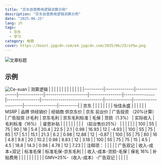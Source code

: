 ```yaml
---
title: "京东自营费用逻辑测算示例"
description: "京东自营费用逻辑测算示例"
date: "2025-06-25"
lang: zh
tags:
  - 京东
  - 学习
category: 电商
cover: https://boost.jpgcdn.com/e4.jpgcdn.com/2025/06/25/sV5w.png
---
```



<Image
  src="https://boost.jpgcdn.com/e4.jpgcdn.com/2025/06/25/sV5w.png"
  alt="文章标题"
  width={999}
  height={527}
  isArticleImage={true}
/>

## 示例

<Image
  src="https://boost.jpgcdn.com/b2.jpgcdn.com/2025/06/25/spsH.jpg"
  alt="Ce-suan"
  width={2942}
  height={494}
  isArticleImage={true}
/>
| 测算逻辑 | | | | | | | | | | | | |
|----------|---------------|-----------------|-------------|----------------------|-----------------|----------------|-----------------|--------------------------------|--------------|---------------------|-----------------|----------|
| 京东 | | | | | | | | 怡佳永盛 | | | | | | MSRP | 品牌 供经销价 | 经销商
供京东价 | 京东 前台价 | 广告投资 （20%计算） | 广告投资 计毛利 | 京东毛利 |
京东毛利标准 | 毛保 | 货损（1.3%） | 实际收入 | 毛利标准（16%） | 睿思补贴 | | |
| | | | | | （前台售价25%） | | | | | | | 100 | 55 | 75 | 90 | 18 | 5.4 | 20.4 |
22.5 | 2.1 | 0.98 | 16.93 | 12 | -4.93 | | 100 | 55 | 75 | 85 | 17 | 5.1 | 15.1
| 21.3 | 6.2 | 0.98 | 12.88 | 12 | -0.87 | | 100 | 55 | 75 | 80 | 16 | 4.8 | 9.8
| 20 | 10.2 | 0.98 | 8.83 | 12 | 3.18 | | 100 | 55 | 75 | 75 | 15 | 4.5 | 4.5 |
18.8 | 14.3 | 0.98 | 4.78 | 12 | 7.23 | | 注释项： | | | | | 广告双记 |
收入-成本+双记 | 标准毛保 | 标准毛保-京东毛利 | | 收入-成本-货损-毛保 | 保毛 16%
| 补贴费用 | | | | | | | | | | GMV*25%-（收入-成本）-广告双记 | | | | |
